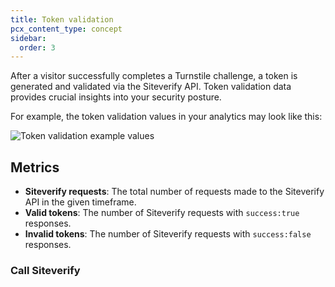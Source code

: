 ```yaml
---
title: Token validation
pcx_content_type: concept
sidebar:
  order: 3
---
```



After a visitor successfully completes a Turnstile challenge, a token is generated and validated via the Siteverify API. Token validation data provides crucial insights into your security posture.

For example, the token validation values in your analytics may look like this:

![Token validation example values](~/assets/images/turnstile/token-validation.png "Token validation example")

## Metrics

- **Siteverify requests**: The total number of requests made to the Siteverify API in the given timeframe.
- **Valid tokens**: The number of Siteverify requests with `success:true` responses.
- **Invalid tokens**: The number of Siteverify requests with `success:false` responses.

### Call Siteverify

<Render file="siteverify" />